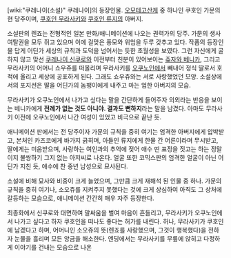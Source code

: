 [wiki:"쿠레나이(소설)" 쿠레나이]의 등장인물. [[오모테고산케]] 중 하나인 쿠호인 가문의 현 당주이며, [[쿠호인 무라사키]]와 [[쿠호인 류지]]의 아버지.

소설판의 렌죠는 전형적인 일본 만화/애니메이션에 나오는 권력가의 당주. 가문의 생사여탈권을 모두 쥐고 있으며 이에 걸맞은 풍모와 위엄을 두루 갖추고 있다. 작품의 등장인물 답게 어딘가 세상의 규칙과 도덕을 넘어서는 듯한 초월성을 보였다. 그런 자신에게 굴하지 않고 맞선 [[쿠레나이 신쿠로]]와 이전부터 친분이 있어보이는 [[쥬자와 베니카]], 그리고 무라사키의 어머니 쇼우쥬를 떠올리며 무라사키를 [[오쿠노인]]에서 빼내어 정식 딸로서 호적에 올리고 세상에 공표하게 된다. 그래도 쇼우쥬와는 서로 사랑했었던 모양. 소설상에서의 포지션은 딸을 어딘가의 놈팽이에게 내주고 마는 엄한 아버지의 모습.

무라사키가 오쿠노인에서 나가고 싶다는 말을 간단하게 들어주자 의외라는 반응을 보이는 베니카에게 '''전례가 없는 것도 아니야. 결과도 뻔하지'''라는 말을 남겼다. 아마도 무라사키 이전에 오쿠노인에서 나간 여성이 있었고 비극으로 끝난 듯.

애니메이션 판에서는 전 당주이자 가문의 규칙을 중히 여기는 엄격한 아버지에게 압박받고, 본처인 카즈코에게 바가지 긁히며, 아들인 류지에게 한물 간 어른이라며 무시받고, 딸에게는 미움받으며, 사랑하는 여인과의 추억에 젖어 애수 띤 표정을 짓고는 하는 정말이지 불쌍하기 그지 없는 아저씨로 나온다. 얼굴 또한 코믹스판의 엄격한 얼굴이 아닌 어딘가 지친 듯, 애수에 찬 중년 남성으로 묘사된다.

소설에 비해 묘사와 비중이 크게 늘었으며, 그만큼 크게 재해석 된 인물 중 하나. 가문의 규칙을 중히 여기나, 소오쥬를 지켜주지 못했다는 것에 크게 상심하여 아직도 그 상처에 갈등하는 모습으로, 애니메이션 간간히 매우 자주 등장한다.

최종화에서 신쿠로와 대면하여 말싸움을 벌여 마음이 흔들리고, 무라사키가 오쿠노인에서 나가고 싶다고 하자 쿠호인을 떠나도 좋다는 허가를 내린다. 허나, 무라사키가 쿠호인에 남겠다고 하며, 어머니인 소오쥬의 뜻(렌죠를 사랑했으며, 그것이 행복했다)을 전하자 눈물을 흘리며 모든 앙금을 해소한다. 엔딩에서는 무라사키를 무릎에 앉히고 다정하게 이야기를 건내는 모습으로 나온
